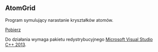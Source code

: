 == AtomGrid ==

Program symulujący narastanie kryształków atomów.

[https://github.com/rarvolt/AtomGrid/blob/master/Release/AtomGrid.exe Pobierz]


Do działania wymaga pakietu redystrybucyjnego [http://www.microsoft.com/en-us/download/details.aspx?id=40784 Microsoft Visual Studio C++ 2013].
